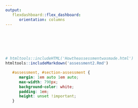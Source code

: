 ```yaml
---
output:
   flexdashboard::flex_dashboard:
      orientation: columns
---
```


# &shy; {#assessment data-icon="fa-info" .hidden data-orientation="columns"}

```r
# htmltools::includeHTML('Howtheassessmentwasmade.html')
htmltools::includeMarkdown('assessment2.Rmd')
```

```css
   #assessment, #section-assessment {
      margin: 1em auto 1em auto;
      max-width: 790px;
      background-color: white;
      padding: 1em;
      height: unset !important;
   }
```

